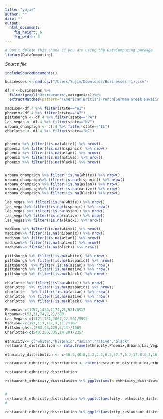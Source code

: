 ```yaml
---
title: "yujie"
author: ""
date: ""
output: 
  html_document:
    fig_height: 6
    fig_width: 8
---
```

<!-- Don't edit in between this line and the one below -->
```r
# Don't delete this chunk if you are using the DataComputing package
library(DataComputing)
```
*Source file* 
```r
includeSourceDocuments()
```
<!-- Don't edit the material above this line -->



```r
businesses <-read.csv("/Users/Yujie/Downloads/Businesses (1).csv")

df.4 <-businesses %>% 
  filter(grepl("Restaurants",categories))%>%
  extractMatches(pattern="(American|British|French|German|Greek|Hawaiian|Hungarian|European|Polish|Portuguese|Scandinavian|Scottish|Spanish|Ukrainian)|(Argentine|Caribbean|Brazilian|Cuban|Colombian|Latin|Salvadoran|Venezuelan|Mexican|Peruvian|Tex-Mex)|(Asian|Cambodian|Chinese|Cantonese|Filipino|Himalayan|Indian|Japanese|Korean|Laotian|Malaysian|Mongolian|Singaporean|Sri|Lankan|Taiwanese|Thai|Vietnamese)|(Cajun/Creole)|(Afghan|African|Ethiopian|Moroccan|Soul)", categories, white=1, hispanic=2,asian=3, native=4, black=5) %>% filter(state %in% c("WI","AZ","PA","NV","NC","IL")) %>% select(city,state,stars,white,hispanic,asian,native,black)

madison<-df.4 %>% filter(state=="WI")
phoenix<-df.4 %>% filter(state=="AZ")
pittsburgh <- df.4 %>% filter(state=="PA")
las_vegas <- df.4 %>% filter(state=="NV")
urbana_champaign <- df.4 %>% filter(state=="IL")
charlotte <- df.4 %>% filter(state=="NC")


phoenix %>% filter(!is.na(white)) %>% nrow()
phoenix %>% filter(!is.na(hispanic)) %>% nrow()
phoenix %>% filter(!is.na(asian)) %>% nrow()
phoenix %>% filter(!is.na(native)) %>% nrow()
phoenix %>% filter(!is.na(black)) %>% nrow()


urbana_champaign %>% filter(!is.na(white)) %>% nrow()
urbana_champaign%>% filter(!is.na(hispanic)) %>% nrow()
urbana_champaign %>% filter(!is.na(asian)) %>% nrow()
urbana_champaign%>% filter(!is.na(native)) %>% nrow()
urbana_champaign %>% filter(!is.na(black)) %>% nrow()

las_vegas %>% filter(!is.na(white)) %>% nrow()
las_vegas%>% filter(!is.na(hispanic)) %>% nrow()
las_vegas %>% filter(!is.na(asian)) %>% nrow()
las_vegas%>% filter(!is.na(native)) %>% nrow()
las_vegas%>% filter(!is.na(black)) %>% nrow()

madison %>% filter(!is.na(white)) %>% nrow()
madison%>% filter(!is.na(hispanic)) %>% nrow()
madison %>% filter(!is.na(asian)) %>% nrow()
madison%>% filter(!is.na(native)) %>% nrow()
madison%>% filter(!is.na(black)) %>% nrow()

pittsburgh %>% filter(!is.na(white)) %>% nrow()
pittsburgh %>% filter(!is.na(hispanic)) %>% nrow()
pittsburgh  %>% filter(!is.na(asian)) %>% nrow()
pittsburgh %>% filter(!is.na(native)) %>% nrow()
pittsburgh %>% filter(!is.na(black)) %>% nrow()

charlotte %>% filter(!is.na(white)) %>% nrow()
charlotte  %>% filter(!is.na(hispanic)) %>% nrow()
charlotte   %>% filter(!is.na(asian)) %>% nrow()
charlotte  %>% filter(!is.na(native)) %>% nrow()
charlotte  %>% filter(!is.na(black)) %>% nrow()

Phoenix<-c(1957,1432,1174,25,52)/8917
Urbana<-c(53,31,74,2,2)/300
Las_Vegas<-c(1121,734,1067,22,50)/5592
Madison<-c(287,117,167,7,11)/1107
Pittsburgh<-c(383,93,229,3,14)/1569
Charlotte<-c(540,250,335,14,29)/2257

ethnicity<- c("white","hispanic","asian","native","black") 
restaurant_distribution <- data.frame(ethnicity,Phoenix,Urbana,Las_Vegas,Madison,Pittsburgh,Charlotte) %>% gather(city,restaurant_distribution, -ethnicity)

ethnicity_distribution <- c(46.5,40.8,3.2,2.2,6.5,57.7,5.2,17.8,0.3,16.3,47.9,31.5,6.1,0.6,11.1,75.7,6.8,7.4,0.4,7.3,64.8,2.3,4.4,0.2,26,45.1,13.1,5.0,0.5,35)

restaurant_ethnicity_distribution <- cbind(restaurant_distribution,ethnicity_distribution)%>% mutate(restaurant_distribution= restaurant_distribution*100) 

restaurant_ethnicity_distribution 

restaurant_ethnicity_distribution %>% ggplot(aes(x=ethnicity_distribution,y=restaurant_distribution))+geom_point(alpha=0.3,size=5)+geom_text(aes(label=ethnicity)) +geom_smooth(method = lm) + facet_wrap(~city)+ ggtitle("Ethnictiy and Ethnic Restaurants Percentage Distribution in 6 U.S. Cities")+ xlab("Ethnicity percentage distribution")+ylab("Ethnic restaurants percentage distribution") + scale_x_discrete(breaks= c(0,20,40,60), labels=c("0%","20%","40%","60%"))+scale_y_discrete(breaks= c(0,20,40), labels=c("0%","20%","40%")) + xlim(c(-5,80))


#
restaurant_ethnicity_distribution %>% ggplot(aes(city, ethnicity_distribution,fill=ethnicity))+geom_bar(stat= "identity", position= "fill")+ ggtitle("Ethnicity distribution in 6 cities")+ theme(panel.background =element_blank())
#

restaurant_ethnicity_distribution %>% ggplot(aes(city,restaurant_distribution,fill=ethnicity))+geom_bar(stat= "identity", position = "fill") + ggtitle("Ethnic Restaurants distribution in 6 cities")+ theme(panel.background =element_blank())
```
